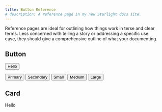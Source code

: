 ```yaml
---
title: Button Reference
# description: A reference page in my new Starlight docs site.
---
```


Reference pages are ideal for outlining how things work in terse and clear terms.
Less concerned with telling a story or addressing a specific use case, they should give a comprehensive outline of what your documenting.

## Button

<Button>Hello</Button>

<Button color='primary'>Primary</Button>
<Button color='secondary'>Secondary</Button>
<Button size='sm'>Small</Button>
<Button size='md'>Medium</Button>
<Button size='lg'>Large</Button>


## Card

<Card>Hello</Card>